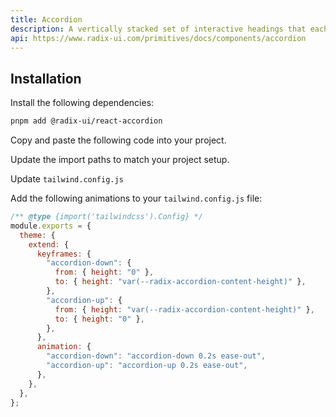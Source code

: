 ```yaml
---
title: Accordion
description: A vertically stacked set of interactive headings that each reveal a section of content.
api: https://www.radix-ui.com/primitives/docs/components/accordion
---
```


<ComponentPreview
  name="ui/accordion/demo.tsx"
  className="[&_.preview>[data-orientation=vertical]]:sm:max-w-[70%]"
/>

## Installation

<Steps>

<Step>Install the following dependencies:</Step>

```bash
pnpm add @radix-ui/react-accordion
```

<Step>Copy and paste the following code into your project.</Step>

<ComponentSource name="ui/accordion/index.tsx" />

<Step>Update the import paths to match your project setup.</Step>

<Step>Update `tailwind.config.js`</Step>

Add the following animations to your `tailwind.config.js` file:

```js title="tailwind.config.js" {5-18}
/** @type {import('tailwindcss').Config} */
module.exports = {
  theme: {
    extend: {
      keyframes: {
        "accordion-down": {
          from: { height: "0" },
          to: { height: "var(--radix-accordion-content-height)" },
        },
        "accordion-up": {
          from: { height: "var(--radix-accordion-content-height)" },
          to: { height: "0" },
        },
      },
      animation: {
        "accordion-down": "accordion-down 0.2s ease-out",
        "accordion-up": "accordion-up 0.2s ease-out",
      },
    },
  },
};
```

</Steps>
